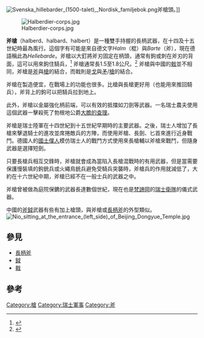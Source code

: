 {{全局僻字|𫓴|⿰钅牟}}

[[File:Svenska_hillebarder_(1500-talet),_Nordisk_familjebok.png|thumb]]斧槍頭。]]

[[File:Halberdier-corps.jpg|thumb]]

'''斧槍'''（halberd、halbard、halbert）是一種雙手持握的長柄武器，在十四及十五世紀時最為風行。這個字有可能是來自德文字''Halm''（棍）與''Barte''（斧），現在德語稱此為''Hellebarde''。斧槍以大釘將斧刃固定在柄頭，通常有鉤或刺在斧刃的背面，這可以用來鉤住騎兵，<ref>{{Cite web |url=http://www.britannica.com/eb/article-57610/military-technology |title=military technology - Britannica Online Encyclopedia<!-- Bot generated title --> |access-date=2011-08-01 |archive-date=2008-06-12 |archive-url=https://web.archive.org/web/20080612052913/http://www.britannica.com/eb/article-57610/military-technology |dead-url=no }}</ref> 斧槍通常長1.5至1.8公尺。<ref>{{Cite web |url=http://www.britannica.com/eb/article-9038851/halberd |title=halberd - Britannica Online Encyclopedia<!-- Bot generated title --> |access-date=2011-08-01 |archive-date=2008-08-21 |archive-url=https://web.archive.org/web/20080821194740/http://www.britannica.com/eb/article-9038851/halberd |dead-url=no }}</ref> 斧槍與中國的[[戟|戟]]並不相同，斧槍是[[斧|斧]]與[[槍|槍]]的結合，而戟則是[[戈_(武器)|戈]]與[[矛|矛]]/[[槍|槍]]的結合。

斧槍在製造便宜，在戰場上的功能也很多。比槍與長槍更好用（也能用來推回騎兵），斧背上的鉤可以把騎兵拉到地上。

此外，斧槍以金屬強化柄前端，可以有效的抵擋如刀劍等武器。一名瑞士農夫使用這個武器一擊殺死了勃根地公爵[[大膽的查理|大膽的查理]]。

斧槍是瑞士陸軍在十四世紀到十五世紀早期時的主要武器。之後，瑞士人增加了長槍來擊退騎士的進攻並席捲敵兵的方陣，而使用斧槍、長劍、匕首來進行近身戰鬥。德國人的[[國土僕人|國土僕人]]模仿瑞士人的戰鬥方式使用來長槍輔以斧槍來戰鬥，但隨身武器是選擇短劍。

只要長槍兵相互交鋒時，斧槍就會成為當陷入長槍混戰時的有用武器，但是當需要保護慢裝填的鉤銃兵或火繩鳥銃兵避免受騎兵突襲時，斧槍兵的作用就減低了，大約在十六世紀中期，斧槍已經不在一般士兵的武器之中。

斧槍曾被做為庭院保鑣的武器長達數個世紀，現在也是[[梵諦岡|梵諦岡]]的[[瑞士衛隊|瑞士衛隊]]的儀式武器。

中國的[[斧|斧]][[鉞|鉞]]武器有些有加上槍頭，與斧槍或[[長柄斧|長柄斧]]的外型類似。
[[File:Nio_sitting_at_the_entrance_(left_side)_of_Beijing_Dongyue_Temple.jpg|thumb]]
== 參見 ==
* [[長柄斧|長柄斧]]
* [[鉞|鉞]]
* [[戟|戟]]

== 參考 ==
{{reflist}}

{{長柄武器}}
{{Authority control}}
[[Category:槍|Category:槍]]
[[Category:瑞士軍事|Category:瑞士軍事]]
[[Category:斧|Category:斧]]